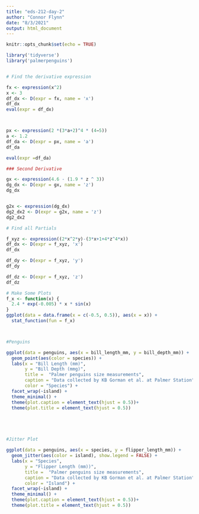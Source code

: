 ```yaml
---
title: "eds-212-day-2"
author: "Connor Flynn"
date: "8/3/2021"
output: html_document
---
```


```r
knitr::opts_chunk$set(echo = TRUE)

library('tidyverse')
library('palmerpenguins')



```



```r
# Find the derivative expression

fx <- expression(x^2)
x <- 3
df_dx <- D(expr = fx, name = 'x')
df_dx
eval(expr = df_dx)



px <- expression(2 *(3*a+2)^4 * (4−5))
a <- 1.2
df_da <- D(expr = px, name = 'a')
df_da

eval(expr =df_da)
```


```r
### Second Derivative

gx <- expression(4.6 - (1.9 * z ^ 3))
dg_dx <- D(expr = gx, name = 'z')
dg_dx


g2x <- expression(dg_dx)
dg2_dx2 <- D(expr = g2x, name = 'z')
dg2_dx2
```


```r
# Find all Partials 

f_xyz <- expression((2*x^2*y)-(3*x+1+4*z^4*x))
df_dx <- D(expr = f_xyz, 'x')
df_dx

df_dy <- D(expr = f_xyz, 'y')
df_dy

df_dz <- D(expr = f_xyz, 'z')
df_dz
```




```r
# Make Some Plots
f_x <- function(x) {
  2.4 * exp(-0.005) * x * sin(x)
}
ggplot(data = data.frame(x = c(-0.5, 0.5)), aes(x = x)) +
  stat_function(fun = f_x)




```




```r
#Penguins

ggplot(data = penguins, aes(x = bill_length_mm, y = bill_depth_mm)) +
  geom_point(aes(color = species)) +
  labs(x = "Bill Length (mm)", 
       y = "Bill Depth (mmg)",
       title =  "Palmer penguins size measurements", 
       caption = "Data collected by KB Gorman et al. at Palmer Station",
       color = "Species") +
  facet_wrap(~island) + 
  theme_minimal() +
  theme(plot.caption = element_text(hjust = 0.5))+
  theme(plot.title = element_text(hjust = 0.5))






```


```r
#Jitter Plot

ggplot(data = penguins, aes(x = species, y = flipper_length_mm)) +
  geom_jitter(aes(color = island), show.legend = FALSE) +
  labs(x = "Species", 
       y = "Flipper Length (mm))",
       title =  "Palmer penguins size measurements", 
       caption = "Data collected by KB Gorman et al. at Palmer Station",
       color = "Island") +
  facet_wrap(~island) + 
  theme_minimal() +
  theme(plot.caption = element_text(hjust = 0.5))+
  theme(plot.title = element_text(hjust = 0.5))


```


